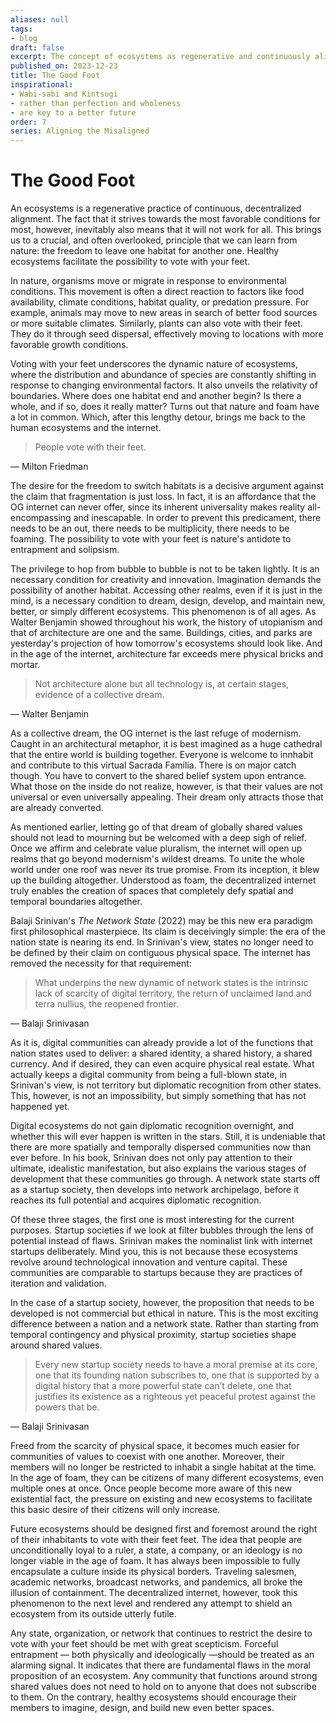 ```yaml
---
aliases: null
tags:
- blog
draft: false
excerpt: The concept of ecosystems as regenerative and continuously aligning entities underscores the importance of diversity and the freedom to migrate or 'vote with your feet.' This principle, deeply rooted in nature, suggests that healthy ecosystems allow for movement and change, reflecting a dynamic balance rather than a static perfection. Drawing parallels between natural ecosystems and digital communities, the discussion extends to the transformative potential of the internet as a decentralized space where multiplicity and the ability to choose one's digital habitat are celebrated. Highlighting Balaji Srinivasan's ideas in The Network State, it presents a future where digital communities transcend traditional state boundaries, offering a new model of citizenship based on shared values and mutual recognition rather than geographic constraints. This vision for the future emphasizes the necessity of designing digital and physical spaces that prioritize the autonomy of individuals and communities, enabling them to thrive in diverse and interconnected ecosystems.
published_on: 2023-12-23
title: The Good Foot
inspirational:
- Wabi-sabi and Kintsugi
- rather than perfection and wholeness
- are key to a better future
order: 7
series: Aligning the Misaligned
---
```


# The Good Foot

An ecosystems is a regenerative practice of continuous, decentralized alignment. The fact that it strives towards the most favorable conditions for most, however, inevitably also means that it will not work for all. This brings us to a crucial, and often overlooked, principle that we can learn from nature: the freedom to leave one habitat for another one. Healthy ecosystems facilitate the possibility to vote with your feet.

In nature, organisms move or migrate in response to environmental conditions. This movement is often a direct reaction to factors like food availability, climate conditions, habitat quality, or predation pressure. For example, animals may move to new areas in search of better food sources or more suitable climates. Similarly, plants can also vote with their feet. They do it through seed dispersal, effectively moving to locations with more favorable growth conditions.

Voting with your feet underscores the dynamic nature of ecosystems, where the distribution and abundance of species are constantly shifting in response to changing environmental factors. It also unveils the relativity of boundaries. Where does one habitat end and another begin? Is there a whole, and if so, does it really matter? Turns out that nature and foam have a lot in common. Which, after this lengthy detour, brings me back to the human ecosystems and the internet.

 > 
 > People vote with their feet.

— Milton Friedman

The desire for the freedom to switch habitats is a decisive argument against the claim that fragmentation is just loss. In fact, it is an affordance that the OG internet can never offer, since its inherent universality makes reality all-encompassing and inescapable. In order to prevent this predicament, there needs to be an out, there needs to be multiplicity, there needs to be foaming. The possibility to vote with your feet is nature's antidote to entrapment and solipsism.

The privilege to hop from bubble to bubble is not to be taken lightly. It is an necessary condition for creativity and innovation. Imagination demands the possibility of another habitat. Accessing other realms, even if it is just in the mind, is a necessary condition to dream, design, develop, and maintain new, better, or simply different ecosystems. This phenomenon is of all ages. As Walter Benjamin showed throughout his work, the history of utopianism and that of architecture are one and the same. Buildings, cities, and parks are yesterday's projection of how tomorrow's ecosystems should look like. And in the age of the internet, architecture far exceeds mere physical bricks and mortar.

 > 
 > Not architecture alone but all technology is, at certain stages, evidence of a collective dream.

— Walter Benjamin

As a collective dream, the OG internet is the last refuge of modernism. Caught in an architectural metaphor, it is best imagined as a huge cathedral that the entire world is building together. Everyone is welcome to innhabit and contribute to this virtual Sacrada Familia. There is on major catch though. You have to convert to the shared belief system upon entrance. What those on the inside do not realize, however, is that their values are not universal or even universally appealing. Their dream only attracts those that are already converted.

As mentioned earlier, letting go of that dream of globally shared values should not lead to mourning but be welcomed with a deep sigh of relief. Once we affirm and celebrate value pluralism, the internet will open up realms that go beyond modernism's wildest dreams. To unite the whole world under one roof was never its true promise. From its inception, it blew up the building altogether. Understood as foam, the decentralized internet truly enables the creation of spaces that completely defy spatial and temporal boundaries altogether.

Balaji Srinivan's *The Network State* (2022) may be this new era paradigm first philosophical masterpiece. Its claim is deceivingly simple: the era of the nation state is nearing its end. In Srinivan's view, states no longer need to be defined by their claim on contiguous physical space. The internet has removed the necessity for that requirement:

 > 
 > What underpins the new dynamic of network states is the intrinsic lack of scarcity of digital territory, the return of unclaimed land and terra nullius, the reopened frontier.

— Balaji Srinivasan

As it is, digital communities can already provide a lot of the functions that nation states used to deliver: a shared identity, a shared history, a shared currency. And if desired, they can even acquire physical real estate. What actually keeps a digital community from being a full-blown state, in Srinivan's view, is not territory but diplomatic recognition from other states. This, however, is not an impossibility, but simply something that has not happened yet.

Digital ecosystems do not gain diplomatic recognition overnight, and whether this will ever happen is written in the stars. Still, it is undeniable that there are more spatially and temporally dispersed communities now than ever before. In his book, Srinivan does not only pay attention to their ultimate, idealistic manifestation, but also explains the various stages of development that these communities go through. A network state starts off as a startup society, then develops into network archipelago, before it reaches its full potential and acquires diplomatic recognition.

Of these three stages, the first one is most interesting for the current purposes. Startup societies if we look at filter bubbles through the lens of potential instead of flaws. Srinivan makes the nominalist link with internet startups deliberately. Mind you, this is not because these ecosystems revolve around technological innovation and venture capital. These communities are comparable to startups because they are practices of iteration and validation.

In the case of a startup society, however, the proposition that needs to be developed is not commercial but ethical in nature. This is the most exciting difference between a nation and a network state. Rather than starting from temporal contingency and physical proximity, startup societies shape around shared values.

 > 
 > Every new startup society needs to have a moral premise at its core, one that its founding nation subscribes to, one that is supported by a digital history that a more powerful state can’t delete, one that justifies its existence as a righteous yet peaceful protest against the powers that be.

— Balaji Srinivasan

Freed from the scarcity of physical space, it becomes much easier for communities of values to coexist with one another. Moreover, their members will no longer be restricted to inhabit a single habitat at the time. In the age of foam, they can be citizens of many different ecosystems, even multiple ones at once. Once people become more aware of this new existential fact, the pressure on existing and new ecosystems to facilitate this basic desire of their citizens will only increase.

Future ecosystems should be designed first and foremost around the right of their inhabitants to vote with their feet feet. The idea that people are unconditionally loyal to a ruler, a state, a company, or an ideology is no longer viable in the age of foam. It has always been impossible to fully encapsulate a culture inside its physical borders. Traveling salesmen, academic networks, broadcast networks, and pandemics, all broke the illusion of containment. The decentralized internet, however, took this phenomenon to the next level and rendered any attempt to shield an ecosystem from its outside utterly futile.

Any state, organization, or network that continues to restrict the desire to vote with your feet should be met with great scepticism. Forceful entrapment — both physically and ideologically —should be treated as an alarming signal. It indicates that there are fundamental flaws in the moral proposition of an ecosystem. Any community that functions around strong shared values does not need to hold on to anyone that does not subscribe to them. On the contrary, healthy ecosystems should encourage their members to imagine, design, and build new even better spaces.

